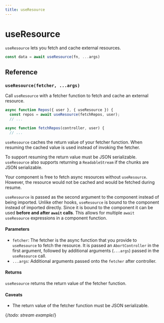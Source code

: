 ```yaml
---
title: useResource
---
```


# useResource

`useResource` lets you fetch and cache external resources.

```js
const data = await useResource(fn, ...args)
```

## Reference

### `useResource(fetcher, ...args)`

Call `useResource` with a fetcher function to fetch and cache an external resource.

```js {4,9}
async function Repos({ user }, { useResource }) {
  const repos = await useResource(fetchRepos, user);
  // ...

async function fetchRepos(controller, user) {
  // ...
```

`useResource` caches the return value of your fetcher function. When resuming the cached value is used instead of invoking the fetcher.

To support resuming the return value must be JSON serializable. `useResource` also supports returning a `ReadableStream` if the chunks are JSON serializable.

Your component is free to fetch async resources without `useResource`. However, the resource would not be cached and would be fetched during resume.

`useResource` is passed as the second argument to the component instead of being imported. Unlike other hooks, `useResource` is bound to the component instead of imported directly. Since it is bound to the component it can be used **before and after `await` calls**. This allows for multiple `await useResource` expressions in a component function.

#### Parameters

* `fetcher`: The fetcher is the async function that you provide to `useResource` to fetch the resource. It is passed an `AbortController` in the first argument, followed by additional arguments (`...args`) passed in the `useResource` call.
* `...args`: Additional arguments passed onto the `fetcher` after controller.

#### Returns

`useResource` returns the return value of the fetcher function.

#### Caveats

* The return value of the fetcher function must be JSON serializable.

{/*todo: stream example*/}
